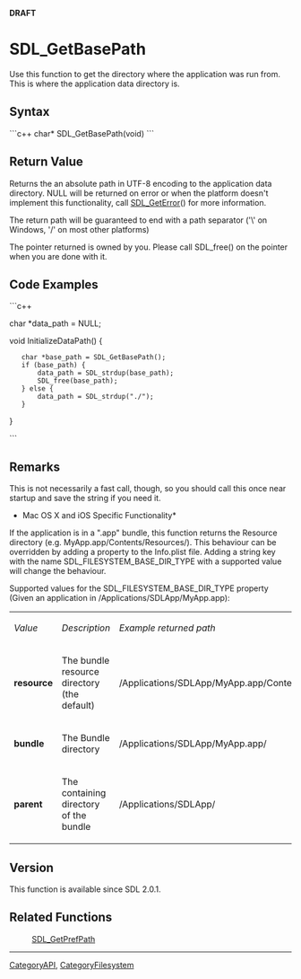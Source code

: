 <!-- pragma section-numbers off -->
<!-- pragma camelcase off -->
'''DRAFT'''

= SDL_GetBasePath =
Use this function to get the directory where the application was run from.  This is where the application data directory is.


== Syntax ==
```c++
char* SDL_GetBasePath(void)
```

== Return Value ==
Returns the an absolute path in UTF-8 encoding to the application data directory. NULL will be returned on error or when the platform doesn't implement this functionality, call [[SDL_GetError]]() for more information.

The return path will be guaranteed to end with a path separator ('\' on Windows, '/' on most other platforms)

The pointer returned is owned by you. Please call SDL_free() on the pointer when you are done with it. 

== Code Examples ==
```c++

char *data_path = NULL;

void InitializeDataPath() {
    char *base_path = SDL_GetBasePath();
    if (base_path) {
        data_path = SDL_strdup(base_path);
        SDL_free(base_path);
    } else {
        data_path = SDL_strdup("./");
    }
}

```


== Remarks ==

This is not necessarily a fast call, though, so you should call this once near startup and save the string if you need it.

*Mac OS X and iOS Specific Functionality*
If the application is in a ".app" bundle, this function returns the Resource directory (e.g. MyApp.app/Contents/Resources/). This behaviour can be overridden by adding a property to the Info.plist file. Adding a string key with the name SDL_FILESYSTEM_BASE_DIR_TYPE with a supported value will change the behaviour. 

Supported values for the SDL_FILESYSTEM_BASE_DIR_TYPE property (Given an application in /Applications/SDLApp/MyApp.app):

{|
|''Value''
|''Description''
|''Example returned path''
|-
|'''resource'''
|The bundle resource directory (the default)
|/Applications/SDLApp/MyApp.app/Contents/Resources
|-
|'''bundle'''
|The Bundle directory
|/Applications/SDLApp/MyApp.app/
|-
|'''parent'''
|The containing directory of the bundle
|/Applications/SDLApp/
|}

== Version ==
This function is available since SDL 2.0.1.

== Related Functions ==
:[[SDL_GetPrefPath]]

----
[[CategoryAPI]], [[CategoryFilesystem]]
